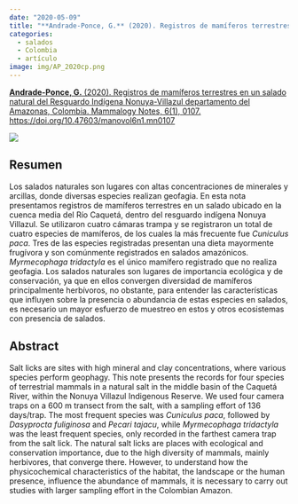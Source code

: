 ```yaml
---
date: "2020-05-09"
title: "**Andrade-Ponce, G.** (2020). Registros de mamíferos terrestres en un salado natural del Resguardo Indígena Nonuya-Villazul departamento del Amazonas, Colombia"
categories:
  - salados
  - Colombia
  - artículo
image: img/AP_2020cp.png
---
```


[**Andrade-Ponce, G.** (2020). Registros de mamíferos terrestres en un salado natural del Resguardo Indígena Nonuya-Villazul departamento del Amazonas, Colombia. Mammalogy Notes, 6(1), 0107. https://doi.org/10.47603/manovol6n1.mn0107](https://www.researchgate.net/publication/341273437_Registros_de_mamiferos_terrestres_en_un_salado_natural_y_sus_inmediaciones_en_el_Resguardo_Indigena_Nonuya_Villazul_departamento_del_Amazonas_-_Colombia)

![](img/AP_2020c.png)

::: panel-tabset
## Resumen

Los salados naturales son lugares con altas concentraciones de minerales y arcillas, donde diversas especies realizan geofagia. En esta nota presentamos registros de mamíferos terrestres en un salado ubicado en la cuenca media del Río Caquetá, dentro del resguardo indígena Nonuya Villazul. Se utilizaron cuatro cámaras trampa y se registraron un total de cuatro especies de mamíferos, de los cuales la más frecuente fue *Cuniculus paca*. Tres de las especies registradas presentan una dieta mayormente frugívora y son comúnmente registrados en salados amazónicos. *Myrmecophaga tridactyla* es el único mamífero registrado que no realiza geofagia. Los salados naturales son lugares de importancia ecológica y de conservación, ya que en ellos convergen diversidad de mamíferos principalmente herbívoros, no obstante, para entender las características que influyen sobre la presencia o abundancia de estas especies en salados, es necesario un mayor esfuerzo de muestreo en estos y otros ecosistemas con presencia de salados.

## Abstract

Salt licks are sites with high mineral and clay concentrations, where various species perform geophagy. This note presents the records for four species of terrestrial mammals in a natural salt in the middle basin of the Caquetá River, within the Nonuya Villazul Indigenous Reserve. We used four camera traps on a 600 m transect from the salt, with a sampling effort of 136 days/trap. The most frequent species was *Cuniculus paca*, followed by *Dasyprocta fuliginosa* and *Pecari tajacu*, while *Myrmecophaga tridactyla* was the least frequent species, only recorded in the farthest camera trap from the salt lick. The natural salt licks are places with ecological and conservation importance, due to the high diversity of mammals, mainly herbivores, that converge there. However, to understand how the physicochemical characteristics of the habitat, the landscape or the human presence, influence the abundance of mammals, it is necessary to carry out studies with larger sampling effort in the Colombian Amazon.
:::
